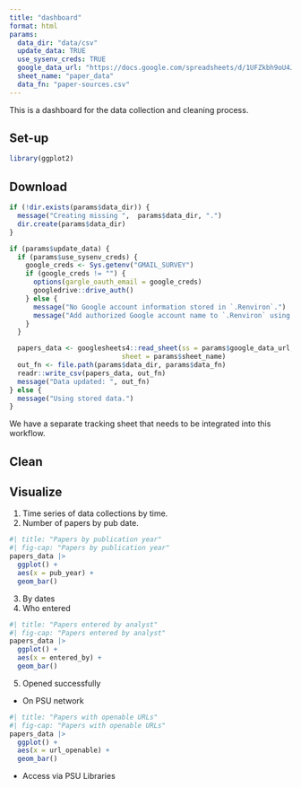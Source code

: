 ```yaml
---
title: "dashboard"
format: html
params:
  data_dir: "data/csv"
  update_data: TRUE
  use_sysenv_creds: TRUE
  google_data_url: "https://docs.google.com/spreadsheets/d/1UFZkbh9oU4JHpYsrkDQcNmDyqD4J-qB74dhyMzIkqKs/edit?usp=sharing"
  sheet_name: "paper_data"
  data_fn: "paper-sources.csv"
---
```


This is a dashboard for the data collection and cleaning process.

## Set-up

```r
library(ggplot2)
```

## Download

```r
if (!dir.exists(params$data_dir)) {
  message("Creating missing ",  params$data_dir, ".")
  dir.create(params$data_dir)
}

if (params$update_data) {
  if (params$use_sysenv_creds) {
    google_creds <- Sys.getenv("GMAIL_SURVEY")
    if (google_creds != "") {
      options(gargle_oauth_email = google_creds)
      googledrive::drive_auth()
    } else {
      message("No Google account information stored in `.Renviron`.")
      message("Add authorized Google account name to `.Renviron` using `usethist::edit_r_environ()`.")
    }
  }

  papers_data <- googlesheets4::read_sheet(ss = params$google_data_url,
                            sheet = params$sheet_name)
  out_fn <- file.path(params$data_dir, params$data_fn)
  readr::write_csv(papers_data, out_fn)
  message("Data updated: ", out_fn)
} else {
  message("Using stored data.")
}
```

::: {.callout-note}

We have a separate tracking sheet that needs to be integrated into this workflow.

:::

## Clean

## Visualize

1. Time series of data collections by time.
2. Number of papers by pub date.

```r
#| title: "Papers by publication year"
#| fig-cap: "Papers by publication year"
papers_data |>
  ggplot() +
  aes(x = pub_year) +
  geom_bar()
```

3. By dates
4. Who entered

```r
#| title: "Papers entered by analyst"
#| fig-cap: "Papers entered by analyst"
papers_data |>
  ggplot() +
  aes(x = entered_by) +
  geom_bar()
```


5. Opened successfully
  - On PSU network
  
```r
#| title: "Papers with openable URLs"
#| fig-cap: "Papers with openable URLs"
papers_data |>
  ggplot() +
  aes(x = url_openable) +
  geom_bar()
```
  
  - Access via PSU Libraries
